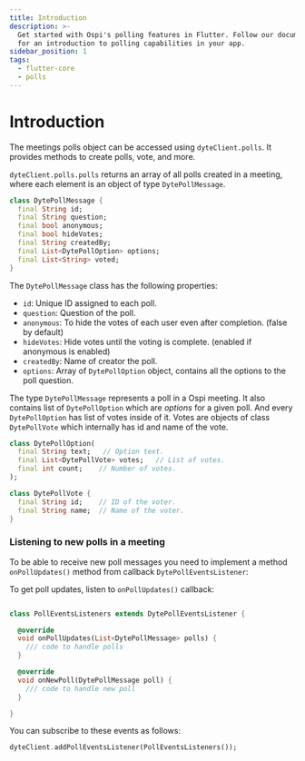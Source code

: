 ```yaml
---
title: Introduction
description: >-
  Get started with Ospi's polling features in Flutter. Follow our documentation
  for an introduction to polling capabilities in your app.
sidebar_position: 1
tags:
  - flutter-core
  - polls
---
```


# Introduction

The meetings polls object can be accessed using `dyteClient.polls`. It provides
methods to create polls, vote, and more.

`dyteClient.polls.polls` returns an array of all polls created in a meeting,
where each element is an object of type `DytePollMessage`.

```dart
class DytePollMessage {
  final String id;
  final String question;
  final bool anonymous;
  final bool hideVotes;
  final String createdBy;
  final List<DytePollOption> options;
  final List<String> voted;
}
```

The `DytePollMessage` class has the following properties:

- `id`: Unique ID assigned to each poll.
- `question`: Question of the poll.
- `anonymous`: To hide the votes of each user even after completion. (false by
  default)
- `hideVotes`: Hide votes until the voting is complete. (enabled if anonymous is
  enabled)
- `createdBy`: Name of creator the poll.
- `options`: Array of `DytePollOption` object, contains all the options to the
  poll question.

The type `DytePollMessage` represents a poll in a Ospi meeting. It also
contains list of `DytePollOption` which are _options_ for a given poll. And every
`DytePollOption` has list of votes inside of it. Votes are objects of class
`DytePollVote` which internally has id and name of the vote.

```dart
class DytePollOption(
  final String text;   // Option text.
  final List<DytePollVote> votes;   // List of votes.
  final int count;    // Number of votes.
);

class DytePollVote {
  final String id;    // ID of the voter.
  final String name;  // Name of the voter.
}
```

### Listening to new polls in a meeting

To be able to receive new poll messages you need to implement a method
`onPollUpdates()` method from callback `DytePollEventsListener`:

To get poll updates, listen to `onPollUpdates()` callback:

```dart

class PollEventsListeners extends DytePollEventsListener {

  @override
  void onPollUpdates(List<DytePollMessage> polls) {
    /// code to handle polls
  }

  @override
  void onNewPoll(DytePollMessage poll) {
    /// code to handle new poll
  }

}

```

You can subscribe to these events as follows:

```dart
dyteClient.addPollEventsListener(PollEventsListeners());
```

<head>
  <title>Flutter Core Introduction</title>
  <meta
    name="description"
    content="Get started with Ospi's polling features in Flutter. Follow our documentation for an introduction to polling capabilities in your app."
  />
</head>
